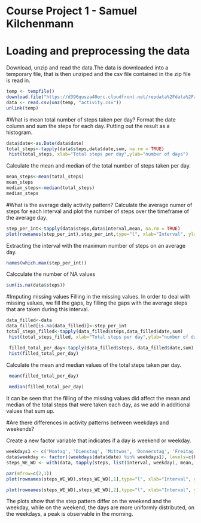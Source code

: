 Course Project 1 - Samuel Kilchenmann
===

# Loading and preprocessing the data
Download, unzip and read the data.The data is downloaded into a temporary file, that is then unziped and the csv file contained in the zip file is read in.

```r
temp <- tempfile()
download.file("https://d396qusza40orc.cloudfront.net/repdata%2Fdata%2Factivity.zip",temp)
data <- read.csv(unz(temp, "activity.csv"))
unlink(temp)
```

#What is mean total number of steps taken per day?
Format the date column and sum the steps for each day. Putting out the result as a histogram.

```r
data$date<-as.Date(data$date)
total_steps<-tapply(data$steps,data$date,sum, na.rm = TRUE)
 hist(total_steps, xlab="Total steps per day",ylab="number of days")
```

Calculate the mean and median of the total number of steps taken per day.

```r
mean_steps<-mean(total_steps)
mean_steps
median_steps<-median(total_steps)
median_steps 
```

#What is the average daily activity pattern?
Calculate the average numer of steps for each interval and plot the number of steps over the timeframe of the average day.

```r
step_per_int<-tapply(data$steps,data$interval,mean, na.rm = TRUE)
plot(rownames(step_per_int),step_per_int,type="l", xlab="Interval", ylab="Number of steps")
```

Extracting the interval with the maximum number of steps on an average day.

```r
names(which.max(step_per_int))
```

Calcculate the number of NA values

```r
sum(is.na(data$steps))
```

#Imputing missing values
Filling in the missing values. In order to deal with missing values, we fill the gaps, by filling the gaps with the average steps that are taken during this interval.

```r
data_filled<-data
data_filled[is.na(data_filled)]<-step_per_int
total_steps_filled<-tapply(data_filled$steps,data_filled$date,sum)
 hist(total_steps_filled, xlab="Total steps per day",ylab="number of days")
```
 
```r
 filled_total_per_day<-tapply(data_filled$steps, data_filled$date,sum)
 hist(filled_total_per_day)
```
 Calculate the mean and median values of the total steps taken per day.
 
```r
 mean(filled_total_per_day)
 
 median(filled_total_per_day)
```

It can be seen that the filling of the missing values did affect the mean and median of the total steps that were taken each day, as we add in additional values that sum up.

#Are there differences in activity patterns between weekdays and weekends?

Create a new factor variable that indicates if a day is weekend or weekday.

```r
weekdays1 <- c('Montag', 'Dienstag', 'Mittwos', 'Donnerstag', 'Freitag')
data$weekday <- factor((weekdays(data$date) %in% weekdays1), levels=c(FALSE, TRUE), labels=c('weekend', 'weekday'))
steps_WE_WD <- with(data, tapply(steps, list(interval, weekday), mean, na.rm=TRUE))

par(mfrow=c(2,1))
plot(rownames(steps_WE_WD),steps_WE_WD[,1],type="l", xlab="Interval", ylab="Number of steps", main = "Steps on weekend")

plot(rownames(steps_WE_WD),steps_WE_WD[,2],type="l", xlab="Interval", ylab="Number of steps", main = "Steps on weekdays")
```

The plots show that the step pattern differ on the weekend and the weekday, while on the weekend, the days are more uniformly distributed, on the weekdays, a peak is observable in the morning.